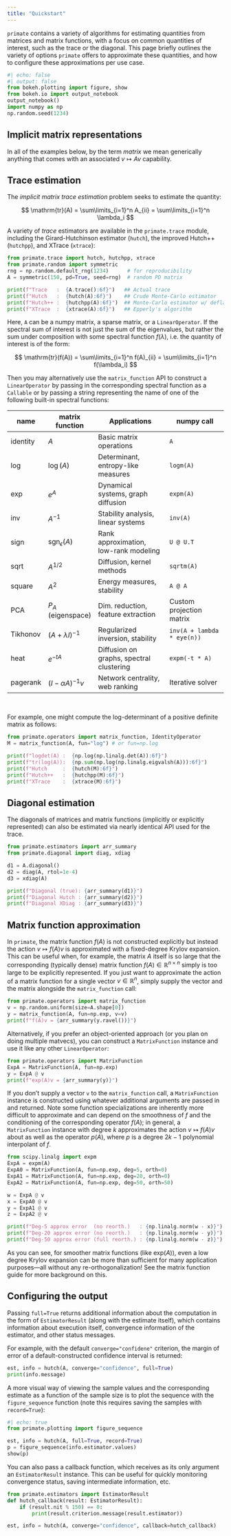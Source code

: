 ```yaml
---
title: "Quickstart"
---
```


`primate` contains a variety of algorithms for estimating quantities from matrices and matrix functions, with a focus 
on common quantities of interest, such as the trace or the diagonal. This page briefly outlines the variety of options
`primate` offers to approximate these quantities, and how to configure these approximations per use case. 

```python
#| echo: false
#| output: false
from bokeh.plotting import figure, show
from bokeh.io import output_notebook
output_notebook()
import numpy as np
np.random.seed(1234)
```

## Implicit matrix representations 

In all of the examples below, by the term _matrix_ we mean generically anything that comes with an associated 
$v \mapsto Av$ capability. 

## Trace estimation 

The _implicit matrix trace estimation_ problem seeks to estimate the quantity: 

$$ \mathrm{tr}(A) = \sum\limits_{i=1}^n A_{ii} = \sum\limits_{i=1}^n \lambda_i $$

A variety of _trace_ estimators are available in the `primate.trace` module, including the Girard-Hutchinson estimator (`hutch`), the improved Hutch++ (`hutchpp`), and XTrace (`xtrace`):

```python
from primate.trace import hutch, hutchpp, xtrace
from primate.random import symmetric
rng = np.random.default_rng(1234)      # for reproducibility 
A = symmetric(150, pd=True, seed=rng)  # random PD matrix 

print(f"Trace   :  {A.trace():6f}")   ## Actual trace
print(f"Hutch   :  {hutch(A):6f}")    ## Crude Monte-Carlo estimator
print(f"Hutch++ :  {hutchpp(A):6f}")  ## Monte-Carlo estimator w/ deflation 
print(f"XTrace  :  {xtrace(A):6f}")   ## Epperly's algorithm
```

Here, `A` can be a numpy matrix, a sparse matrix, or a `LinearOperator`. If the spectral sum of interest is not just the sum of the eigenvalues, but rather the sum under composition with some spectral function $f(\lambda)$, i.e. the quantity of interest is of the form: 

$$ \mathrm{tr}(f(A)) = \sum\limits_{i=1}^n f(A)_{ii} = \sum\limits_{i=1}^n f(\lambda_i) $$

Then you may alternatively use the `matrix_function` API to construct a `LinearOperator` by passing in the corresponding spectral function as a `Callable` or by passing a string representing the name of one of the following built-in spectral functions:

| **name**       | **matrix function**       | **Applications**                          | **numpy call**                     |
|----------------|---------------------------|-------------------------------------------|------------------------------------|
| identity       | $A$                      | Basic matrix operations                   | `A`                                |
| log            | $\log(A)$                | Determinant, entropy-like measures        | `logm(A)`                         |
| exp            | $e^A$                    | Dynamical systems, graph diffusion        | `expm(A)`                         |
| inv            | $A^{-1}$                 | Stability analysis, linear systems        | `inv(A)`                          |
| sign           | $\text{sgn}_\epsilon(A)$ | Rank approximation, low-rank modeling     | `U @ U.T`                         |
| sqrt           | $A^{1/2}$                | Diffusion, kernel methods                 | `sqrtm(A)`                        |
| square         | $A^2$                    | Energy measures, stability                | `A @ A`                           |
| PCA            | $P_A$ (eigenspace)       | Dim. reduction, feature extraction        | Custom projection matrix          |
| Tikhonov       | $(A + \lambda I)^{-1}$   | Regularized inversion, stability          | `inv(A + lambda * eye(n))`        |
| heat           | $e^{-tA}$                | Diffusion on graphs, spectral clustering  | `expm(-t * A)`                    |
| pagerank       | $(I - \alpha A)^{-1}v$   | Network centrality, web ranking           | Iterative solver                  |

<br/>

For example, one might compute the log-determinant of a positive definite matrix as follows:

```python
from primate.operators import matrix_function, IdentityOperator
M = matrix_function(A, fun="log") # or fun=np.log 

print(f"logdet(A) :  {np.log(np.linalg.det(A)):6f}")
print(f"tr(log(A)):  {np.sum(np.log(np.linalg.eigvalsh(A))):6f}")
print(f"Hutch     :  {hutch(M):6f}")
print(f"Hutch++   :  {hutchpp(M):6f}")
print(f"XTrace    :  {xtrace(M):6f}")
```

## Diagonal estimation 

The diagonals of matrices and matrix functions (implicitly or explicitly represented) can also be estimated via nearly identical API used for the trace.  

```python
from primate.estimators import arr_summary
from primate.diagonal import diag, xdiag

d1 = A.diagonal()
d2 = diag(A, rtol=1e-4)
d3 = xdiag(A)

print(f"Diagonal (true): {arr_summary(d1)}")
print(f"Diagonal Hutch : {arr_summary(d2)}")
print(f"Diagonal XDiag : {arr_summary(d3)}")
```

## Matrix function approximation 

In `primate`, the matrix function $f(A)$ is not constructed explicitly but instead the action $v \mapsto f(A)v$ is approximated with a fixed-degree Krylov expansion. This can be useful when, for example, the matrix $A$ itself is so large that the corresponding (typically dense) matrix function $f(A) \in \mathbb{R}^{n \times n}$ simply is too large to be explicitly represented. If you just want to approximate the action of a matrix function for a single vector $v \in \mathbb{R}^n$, simply supply the vector and the matrix alongside the `matrix_function` call: 

```python
from primate.operators import matrix_function
v = np.random.uniform(size=A.shape[0])
y = matrix_function(A, fun=np.exp, v=v)
print(f"f(A)v = {arr_summary(y.ravel())}")
```

Alternatively, if you prefer an object-oriented approach (or you plan on doing multiple matvecs), you can construct a `MatrixFunction` instance and use it like any other `LinearOperator`: 

```python
from primate.operators import MatrixFunction
ExpA = MatrixFunction(A, fun=np.exp)
y = ExpA @ v
print(f"exp(A)v = {arr_summary(y)}")
```

If you don't supply a vector `v` to the `matrix_function` call, a `MatrixFunction` instance is constructed using whatever additional arguments are passed in and returned. Note some function specializations are inherently more difficult to approximate and can depend on the smoothness of $f$ and the conditioning of the corresponding operator $f(A)$; in general, a `MatrixFunction` instance with degree $k$ approximates the action $v \mapsto f(A)v$ about as well as the operator $p(A)$, where $p$ is a degree $2k-1$ polynomial interpolant of $f$. 

```python
from scipy.linalg import expm
ExpA = expm(A)
ExpA0 = MatrixFunction(A, fun=np.exp, deg=5, orth=0)
ExpA1 = MatrixFunction(A, fun=np.exp, deg=20, orth=0)
ExpA2 = MatrixFunction(A, fun=np.exp, deg=50, orth=50)

w = ExpA @ v
x = ExpA0 @ v
y = ExpA1 @ v 
z = ExpA2 @ v

print(f"Deg-5 approx error  (no reorth.)   : {np.linalg.norm(w - x)}")
print(f"Deg-20 approx error (no reorth.)   : {np.linalg.norm(w - y)}")
print(f"Deg-50 approx error (full reorth.) : {np.linalg.norm(w - z)}")
```

As you can see, for smoother matrix functions (like $\mathrm{exp}(A)$), even a low degree Krylov expansion can be more than sufficient for many application purposes---all without any re-orthogonalization! See the matrix function guide for more background on this. 

## Configuring the output

<!-- By default, the various estimators offered by `primate` simply return the estimated quantity under reasonable default parameter settings. However, in many applications one would like to have greater control over both the computation itself and the type of information collected during execution.  -->

Passing `full=True` returns additional information about the computation in the form of `EstimatorResult` (along with the estimate itself), which contains information about execution itself, convergence information of the estimator, and other status messages. 

For example, with the default `converge="confidene"` criterion, the margin of error of a default-constructed confidence interval is returned: 
```python
est, info = hutch(A, converge="confidence", full=True)
print(info.message)
```

A more visual way of viewing the sample values and the corresponding estimate as a function of the sample size is to plot the sequence with 
the `figure_sequence` function (note this requires saving the samples with `record=True`):
```python
#| echo: true
from primate.plotting import figure_sequence

est, info = hutch(A, full=True, record=True)
p = figure_sequence(info.estimator.values)
show(p)
```

You can also pass a callback function, which receives as its only argument an `EstimatorResult` instance. 
This can be useful for quickly monitoring convergence status, saving intermediate information, etc. 

```python
from primate.estimators import EstimatorResult
def hutch_callback(result: EstimatorResult):
	if (result.nit % 150) == 0:
		print(result.criterion.message(result.estimator))

est, info = hutch(A, converge="confidence", callback=hutch_callback)
```




<!-- For example, consider applying the `sign` function at some tolerance level $\epsilon$:

$$ \mathrm{sign}_\epsilon(x) = \begin{align} 1 & x \geq \epsilon \\ 0 & \text{otherwise} \end{align} $$

The spectral sum defined by applying this function corresponds to the numerical rank of the operator, which is an interesting and sometimes useful quantity to estimate. However, the sign function itself is discontinuous (at $\epsilon$) and otherwise not smooth; thus, it cannot be well approximated by any polynomial of finite degree. Non-analytic functions such as these can prove difficult to approximate, as shown below:

```python
ew = np.sort(np.random.uniform(size=150, low=0, high=1))
ew[:30] = 0.0
A = symmetric(150, ew = ew, pd = False)
M = matrix_function(A, fun="numrank")

print(f"numrank(A): {np.linalg.matrix_rank(A)}")
print(f"GR approx:  {hutch(M)}")
print(f"Hutch++ :   {hutchpp(M)}")
print(f"XTrace:     {xtrace(M)}")
``` -->
<!-- from timeit import timeit
timeforlan = timeit(lambda: ExpA @ v, number=100)/100

timeforexpmA = timeit(lambda: expm(A), number=100)/100
B = expm(A)
timeforexpmAv = timeit(lambda: B @ v, number=100)/100

sample_index = 1 + np.arange(30)
timeforsp = timeforexpmA + timeforexpmAv * sample_index
timeformf = timeforlan * sample_index

p = figure(width=350, height=200)

p.line(sample_index, timeforsp, color='red')
p.scatter(sample_index, timeforsp, color='red',  size=1)
p.line(sample_index, timeformf, color='blue')
p.scatter(sample_index, timeformf, color='blue', size=1)
show(p) -->
